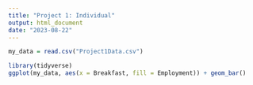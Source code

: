 ---
title: "Project 1: Individual"
output: html_document
date: "2023-08-22"
---
```{r setup, include=FALSE}
my_data = read.csv("Project1Data.csv")
```

```{r}
library(tidyverse)
ggplot(my_data, aes(x = Breakfast, fill = Employment)) + geom_bar()

```

